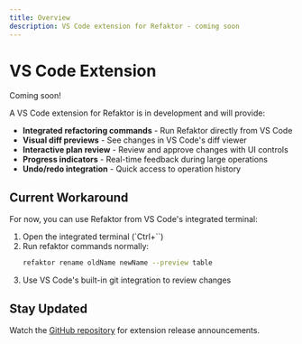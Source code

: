 ```yaml
---
title: Overview
description: VS Code extension for Refaktor - coming soon
---
```


# VS Code Extension

Coming soon! 

A VS Code extension for Refaktor is in development and will provide:

- **Integrated refactoring commands** - Run Refaktor directly from VS Code
- **Visual diff previews** - See changes in VS Code's diff viewer
- **Interactive plan review** - Review and approve changes with UI controls
- **Progress indicators** - Real-time feedback during large operations
- **Undo/redo integration** - Quick access to operation history

## Current Workaround

For now, you can use Refaktor from VS Code's integrated terminal:

1. Open the integrated terminal (`Ctrl+``)
2. Run refaktor commands normally:
   ```bash
   refaktor rename oldName newName --preview table
   ```
3. Use VS Code's built-in git integration to review changes

## Stay Updated

Watch the [GitHub repository](https://github.com/DocSpring/refaktor) for extension release announcements.